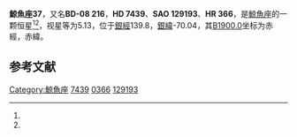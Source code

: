 {{Starbox begin
| name = 鯨魚座37
}}
{{Starbox observe
| epoch = [[J2000.0|J2000.0]]
| constell = [[鯨魚座|鯨魚座]]<ref name=SIMBAD>{{cite web
 | url=http://simbad.u-strasbg.fr/simbad/sim-id?Ident=HR+366
 | title=Pulsating variable Star
 | publisher=Centre de Données astronomiques de Strasbourg
 | work=SIMBAD
 | accessdate=2012-07-13
 | archive-date=2019-10-03
 | archive-url=https://web.archive.org/web/20191003174820/http://simbad.u-strasbg.fr/simbad/sim-id?Ident=HR+366
 | dead-url=no
 }}</ref><ref name=DATA>{{cite web
 | url=http://vizier.u-strasbg.fr/viz-bin/VizieR-5?-out.add=.&-source=5050&-corr=PK=HR&-out.max=9999&HR=366
 | title=VizieR Detailed Page
 | accessdate=2012-07-13
 | archive-date=2016-03-05
 | archive-url=https://web.archive.org/web/20160305225847/http://vizier.u-strasbg.fr/viz-bin/VizieR-5?-out.add=.&-source=5050&-corr=PK=HR&-out.max=9999&HR=366
 | dead-url=no
 }}</ref>
| 星官 = 
| ra = {{RA|1|14|24}}<ref name=SIMBAD /><ref name=DATA />
| dec = {{DEC|-7|55|23}}<ref name=SIMBAD /><ref name=DATA />
| appmag_v = 5.13<ref name=SIMBAD /><ref name=DATA />
}}
{{Starbox character
| class = F5V<ref name=SIMBAD /><ref name=DATA />
| b-v = 0.46<ref name=SIMBAD /><ref name=DATA />
| u-b = -0.05<ref name=SIMBAD /><ref name=DATA />
| r-i = <ref name=SIMBAD /><ref name=DATA />
| variable = 
}}
{{Starbox astrometry
| radial_v = -0.05
| prop_mo_ra = 22
| parallax = 0.056
| p_error = 
}}
{{Starbox catalog
| names =BD-08 216，[[SAO星表|SAO]] 129193，[[HD星表|HD]] 7439，[[HR星表|HR]] 366}}
{{Starbox reference |Simbad=HR+366}}
{{Starbox end}}

'''鯨魚座37'''，又名'''BD-08 216'''，'''HD 7439'''、'''SAO 129193'''、'''HR 366'''，是[[鯨魚座|鯨魚座]]的一颗恒星<ref name=SIMBAD /><ref name=DATA />，视星等为5.13，位于[[銀道座標系|銀經]]139.8，[[銀道座標系|銀緯]]-70.04，其[[B1900.0|B1900.0]]坐标为赤經{{RA|1|9|21.7}}，赤緯{{DEC|-8|-70.04|37}}。

== 参考文献 ==
{{reflist}}

{{star-stub}}

{{鯨魚座恒星}}
{{星官|天仓|6|21}}
[[Category:鯨魚座|Category:鯨魚座]]
[[Category:HD和HDE天體|7439]]
[[Category:HR天體|0366]]
[[Category:SAO天體|129193]]